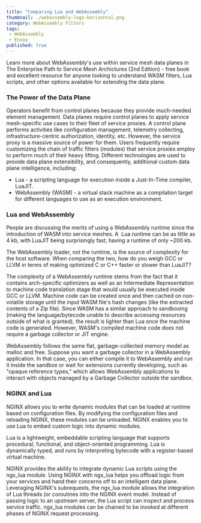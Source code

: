 ---
title: "Comparing Lua and WebAssembly"
thumbnail: ./webassembly-logo-horizontal.png
category: WebAssembly Filters
tags:
 - WebAssembly
 - Envoy
published: true
---


<ResourcesWrapper>
  <div className="intro">
    <p>Learn more about WebAssembly's use within service mesh data planes in
      <Link className="blog" to="/learn/books">The Enterprise Path to Service Mesh Archictures (2nd Edition)</Link> -  free book and excellent resource for anyone looking to understand WASM filters, Lua scripts, and other options available for extending the data plane.</p>
  </div>

<h3>The Power of the Data Plane</h3>
<p>
Operators benefit from control planes because they provide much-needed element management. Data planes require control planes to apply service mesh-specific use cases to their fleet of service proxies. A control plane performs activities like configuration management, telemetry collecting, infrastructure-centric authorization, identity, etc. However, the service proxy is a massive source of power for them. Users frequently require customizing the chain of traffic filters (modules) that service proxies employ to perform much of their heavy lifting. Different technologies are used to provide data plane extensibility, and consequently, additional custom data plane intelligence, including:
</p>

<ul>
  <li>Lua - a scripting language for execution inside a Just-In-Time compiler, LuaJIT.</li>
  <li>WebAssembly (WASM) - a virtual stack machine as a compilation target for different languages to use as an execution environment.</li>
</ul>

<h3>Lua and WebAssembly</h3>
<p>
People are discussing the merits of using a WebAssembly runtime since the introduction of WASM into service meshes. A  Lua runtime can be as little as 4 kb, with LuaJIT being surprisingly fast, having a runtime of only ~200 kb.
</p>
<p>
The WebAssembly loader, not the runtime, is the source of complexity for the host software. When comparing the two, how do you weigh GCC or LLVM in terms of making optimized C or C++ faster or slower than LuaJIT?
</p>

<p>
The complexity of a WebAssembly runtime stems from the fact that it contains arch-specific optimizers as well as an Intermediate Representation to machine code translation stage that would usually be executed inside GCC or LLVM. Machine code can be created once and then cached on non-volatile storage until the input WASM file's hash changes (like the extracted contents of a Zip file). Since WASM has a similar approach to sandboxing (making the language/bytecode unable to describe accessing resources outside of what is granted), the result is lighter than Lua once the machine code is generated. However, WASM's compiled machine code does not require a garbage collector or JIT engine.
</p>

<p>
WebAssembly follows the same flat, garbage-collected memory model as malloc and free. Suppose you want a garbage collector in a WebAssembly application. In that case, you can either compile it to WebAssembly and run it inside the sandbox or wait for extensions currently developing, such as "opaque reference types," which allows WebAssembly applications to interact with objects managed by a Garbage Collector outside the sandbox.
</p>

<h3>NGINX and Lua</h3>
<p>
NGINX allows you to write dynamic modules that can be loaded at runtime based on configuration files. By modifying the configuration files and reloading NGINX, these modules can be unloaded. NGINX enables you to use Lua to embed custom logic into dynamic modules.
</p>
<p>
Lua is a lightweight, embeddable scripting language that supports procedural, functional, and object-oriented programming. Lua is dynamically typed, and runs by interpreting bytecode with a register-based virtual machine.
</p>
<p>
NGINX provides the ability to integrate dynamic Lua scripts using the ngx_lua module. Using NGINX with ngx_lua helps you offload logic from your services and hand their concerns off to an intelligent data plane. Leveraging NGINX's subrequests, the ngx_lua module allows the integration of Lua threads (or coroutines into the NGINX event model. Instead of passing logic to an upstream server, the Lua script can inspect and process service traffic. ngx_lua modules can be chained to be invoked at different phases of NGINX request processing.
</p>

</ResourcesWrapper>
